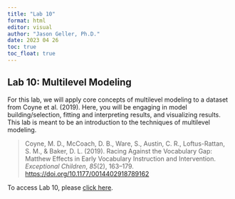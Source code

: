 ```yaml
---
title: "Lab 10"
format: html
editor: visual
author: "Jason Geller, Ph.D."
date: 2023 04 26
toc: true
toc_float: true
---
```


## Lab 10: Multilevel Modeling

For this lab, we will apply core concepts of multilevel modeling to a dataset from Coyne et al. (2019). Here, you will be engaging in model building/selection, fitting and interpreting results, and visualizing results. This lab is meant to be an introduction to the techniques of multilevel modeling.

> Coyne, M. D., McCoach, D. B., Ware, S., Austin, C. R., Loftus-Rattan, S. M., & Baker, D. L. (2019). Racing Against the Vocabulary Gap: Matthew Effects in Early Vocabulary Instruction and Intervention. *Exceptional Children*, *85*(2), 163--179. <https://doi.org/10.1177/0014402918789162>

To access Lab 10, please [click here](https://classroom.github.com/a/GUBRA5g4).
